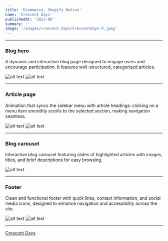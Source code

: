 ```yaml
---
title: 'Ecommerce, Shopify Native'
name: 'Crescent Days'
publishedAt: '2023-09'
summary: ''
image: '/images/crescent-days/Crescentdays-4.jpeg'
---
```


***

### Blog hero

A dynamic and interactive blog page designed to engage users and encourage participation. It features well-structured, categorized articles.

![alt text](/images/crescent-days/Crescentdays-4.jpeg)
![alt text](/images/crescent-days/Crescentdays-2.jpeg)

***

### Article page

Animation that syncs the sidebar menu with article headings: clicking on a menu item smoothly scrolls to the selected section, making navigation seamless.

![alt text](/images/crescent-days/Crescentdays-3.jpeg)
![alt text](/images/crescent-days/Crescentdays-5.jpeg)

***

### Blog carousel

Interactive blog carousel featuring slides of highlighted articles with images, titles, and brief descriptions for easy browsing.

![alt text](/images/crescent-days/Crescentdays-7.jpeg)

***

### Footer

Clean and functional footer with quick links, contact information, and social media icons, designed to enhance navigation and accessibility across the site.

![alt text](/images/crescent-days/Crescentdays-6.jpeg)
![alt text](/images/crescent-days/Crescentdays-1.jpeg)

***

[Crescent Days](https://crescentdays.com/blogs/blog-index)